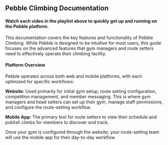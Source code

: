 
## Pebble Climbing Documentation

<VideoPlaylist />

#### Watch each video in the playlist above to quickly get up and running on the Pebble platform.

This documentation covers the key features and functionality of Pebble Climbing. While Pebble is designed to be intuitive for most users, this guide focuses on the advanced features that gym managers and route setters need to effectively operate their climbing facility.

#### Platform Overview
Pebble operates across both web and mobile platforms, with each optimized for specific workflows:

**Website:** Used primarily for initial gym setup, route setting configuration, competition management, and member messaging. This is where gym managers and head setters can set up their gym, manage staff permissions, and configure the route-setting workflow.

**Mobile App:** The primary tool for route setters to view their schedule and publish climbs for members to discover and track.

Once your gym is configured through the website, your route-setting team will use the mobile app for their day-to-day workflow.
